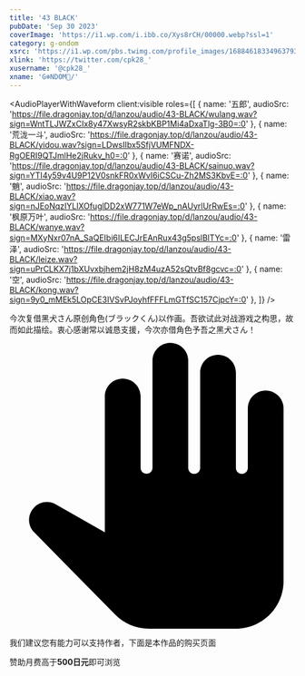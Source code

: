 ```yaml
---
title: '43 BLACK'
pubDate: 'Sep 30 2023'
coverImage: 'https://i1.wp.com/i.ibb.co/Xys8rCH/00000.webp?ssl=1'
category: g-ondom
xsrc: 'https://i1.wp.com/pbs.twimg.com/profile_images/1688461833496379392/e-I3DxHx.jpg?ssl=1'
xlink: 'https://twitter.com/cpk28_'
xusername: '@cpk28_'
xname: 'G❄️NDOM🔞/'
---
```


<AudioPlayerWithWaveform
client:visible
  roles={[
    { name: '五郎', audioSrc: 'https://file.dragonjay.top/d/lanzou/audio/43-BLACK/wulang.wav?sign=WntTLJWZxCIx8y47XwsyR2skbKBP1Mi4aDxaTlg-3B0=:0' },
    { name: '荒泷一斗', audioSrc: 'https://file.dragonjay.top/d/lanzou/audio/43-BLACK/yidou.wav?sign=LDwsIIbx5SfjVUMFNDX-RgOERI9QTJmlHe2jRukv_h0=:0' },
    { name: '赛诺', audioSrc: 'https://file.dragonjay.top/d/lanzou/audio/43-BLACK/sainuo.wav?sign=YTI4y59v4U9P12V0snkFR0xWvI6iCSCu-Zh2MS3KbvE=:0' },
    { name: '魈', audioSrc: 'https://file.dragonjay.top/d/lanzou/audio/43-BLACK/xiao.wav?sign=nJEoNqzIYLlXOfuglDD2xW771W7eWp_nAUyrlUrRwEs=:0' },
    { name: '枫原万叶', audioSrc: 'https://file.dragonjay.top/d/lanzou/audio/43-BLACK/wanye.wav?sign=MXyNxr07nA_SaQEIbi6ILECJrEAnRux43g5pslBlTYc=:0' },
    { name: '雷泽', audioSrc: 'https://file.dragonjay.top/d/lanzou/audio/43-BLACK/leize.wav?sign=uPrCLKX7j1bXUvxbjhem2jH8zM4uzA52sQtvBf8gcvc=:0' },
    { name: '空', audioSrc: 'https://file.dragonjay.top/d/lanzou/audio/43-BLACK/kong.wav?sign=9y0_mMEk5LOpCE3IVSvPJoyhfFFFLmGTfSC157CjpcY=:0' },
  ]}
/>

今次复借黑犬さん原创角色(ブラックくん)以作画。吾欲试此对战游戏之构思，故而如此描绘。衷心感谢常以诚恳支援，今次亦借角色予吾之黑犬さん！

<div class="grid gap-2 grid-cols-2">

<PostImage src1="https://i1.wp.com/i.ibb.co/Xys8rCH/00000.webp?ssl=1" src2="https://i1.wp.com/i.ibb.co/NZHMnW9/00002.webp?ssl=1" text="abs, bara, male_focus, muscular, muscular_male, pectorals, large_pectorals, thighs, nipples, thick_thighs, short_hair, multiple_boys, navel, 2boys, yaoi, bulge, completely_nude, bare_pectorals, animal_ears, couple, shorts, underwear, black_hair, sideburns, stubble, feet_out_of_frame, tight" client:visible />

<PostImage src1="https://i1.wp.com/i.ibb.co/8xBTRRv/00001.webp?ssl=1" src2="https://i1.wp.com/i.ibb.co/1nRF77G/00003.webp?ssl=1" text="abs, bara, large_pectorals, male_focus, muscular, muscular_male, nipples, pectorals, thick_thighs, thighs, animal_ears, multiple_boys, short_hair, happy_sex, yaoi, black_hair, bare_pectorals, navel, feet_out_of_frame, sideburns, bulge, couple, bandages, 2boys, completely_nude, underwear, group_sex, male_underwear, tight, wolf_boy, topless_male, body_hair, interracial, orgasm, undressing_another, multicolored_hair, erection, master_3_\, housamo\, biceps, nude, zabaniya_\, housamo\, animal_ear_fluff, twitching, bandaid, standing_split, two-tone_hair, blush, doujin_cover, size_difference, cover_page" client:visible />

</div>

<div class="my-3 flex scroll-mt-[calc(64px_+_32px)] rounded-xl border border-solid border-[rgba(209,142,0,0.3)] bg-[rgba(255,249,235,0.5)] bg-none px-4 py-3 text-sm font-normal leading-normal tracking-[0px] text-[rgb(28,32,37)] shadow-none">
  <div class="mr-3 flex px-0 pb-0 pt-3 text-[22px] text-[rgb(171,104,0)] opacity-90">
    <svg class="inline-block h-[1em] w-[1em] shrink-0 select-none fill-current text-xl transition-[fill] delay-[0ms] duration-200 ease-in-out" aria-hidden="true" viewBox="0 0 24 24"><path d="M21.5 4c-.83 0-1.5.67-1.5 1.5v5c0 .28-.22.5-.5.5s-.5-.22-.5-.5v-8c0-.83-.67-1.5-1.5-1.5S16 1.67 16 2.5v8c0 .28-.22.5-.5.5s-.5-.22-.5-.5v-9c0-.83-.67-1.5-1.5-1.5S12 .67 12 1.5v8.99c0 .28-.22.5-.5.5s-.5-.22-.5-.5V4.5c0-.83-.67-1.5-1.5-1.5S8 3.67 8 4.5v11.41l-4.12-2.35c-.58-.33-1.3-.24-1.78.22-.6.58-.62 1.54-.03 2.13l6.78 6.89c.75.77 1.77 1.2 2.85 1.2H19c2.21 0 4-1.79 4-4V5.5c0-.83-.67-1.5-1.5-1.5"></path></svg>
  </div>
  <div class="min-w-0 overflow-auto px-0 py-2">
    <p class="m-0 scroll-mt-[calc(64px_+_32px)] text-base font-normal leading-normal tracking-[0px]" id="feedback-description">我们建议您有能力可以支持作者，下面是本作品的购买页面</p>
    <div class="font-[bold] text-sm">赞助月费高于<strong>500日元</strong>即可浏览</div>
    <AtherCard title="FANBOX" link="https://g-ondom.fanbox.cc/posts/6759085" icon="" client:visible />
  </div>
</div>

<CopyLinkButton client:visible />
<AppreciateQRCodes client:visible />
